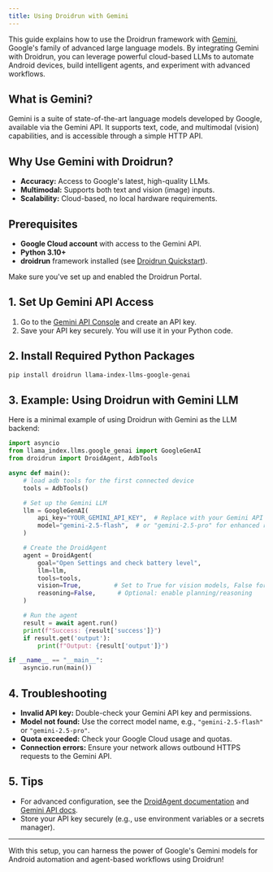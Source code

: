 ```yaml
---
title: Using Droidrun with Gemini
---
```


This guide explains how to use the Droidrun framework with [Gemini](https://ai.google.dev/gemini-api/docs/), Google's family of advanced large language models. By integrating Gemini with Droidrun, you can leverage powerful cloud-based LLMs to automate Android devices, build intelligent agents, and experiment with advanced workflows.

## What is Gemini?

Gemini is a suite of state-of-the-art language models developed by Google, available via the Gemini API. It supports text, code, and multimodal (vision) capabilities, and is accessible through a simple HTTP API.

## Why Use Gemini with Droidrun?

- **Accuracy:** Access to Google's latest, high-quality LLMs.
- **Multimodal:** Supports both text and vision (image) inputs.
- **Scalability:** Cloud-based, no local hardware requirements.

## Prerequisites

- **Google Cloud account** with access to the Gemini API.
- **Python 3.10+**
- **droidrun** framework installed (see [Droidrun Quickstart](../quickstart.mdx)).
<Warning>
Make sure you've set up and enabled the Droidrun Portal.
</Warning>


## 1. Set Up Gemini API Access

1. Go to the [Gemini API Console](https://ai.google.dev/gemini-api/docs/get-api-key) and create an API key.
2. Save your API key securely. You will use it in your Python code.

## 2. Install Required Python Packages

```sh
pip install droidrun llama-index-llms-google-genai
```

## 3. Example: Using Droidrun with Gemini LLM

Here is a minimal example of using Droidrun with Gemini as the LLM backend:

```python
import asyncio
from llama_index.llms.google_genai import GoogleGenAI
from droidrun import DroidAgent, AdbTools

async def main():
    # load adb tools for the first connected device
    tools = AdbTools()

    # Set up the Gemini LLM
    llm = GoogleGenAI(
        api_key="YOUR_GEMINI_API_KEY",  # Replace with your Gemini API key
        model="gemini-2.5-flash",  # or "gemini-2.5-pro" for enhanced reasoning
    )

    # Create the DroidAgent
    agent = DroidAgent(
        goal="Open Settings and check battery level",
        llm=llm,
        tools=tools,
        vision=True,         # Set to True for vision models, False for text-only
        reasoning=False,      # Optional: enable planning/reasoning
    )

    # Run the agent
    result = await agent.run()
    print(f"Success: {result['success']}")
    if result.get('output'):
        print(f"Output: {result['output']}")

if __name__ == "__main__":
    asyncio.run(main())
```

## 4. Troubleshooting

- **Invalid API key:** Double-check your Gemini API key and permissions.
- **Model not found:** Use the correct model name, e.g., `"gemini-2.5-flash"` or `"gemini-2.5-pro"`.
- **Quota exceeded:** Check your Google Cloud usage and quotas.
- **Connection errors:** Ensure your network allows outbound HTTPS requests to the Gemini API.

## 5. Tips

- For advanced configuration, see the [DroidAgent documentation](../concepts/agent) and [Gemini API docs](https://ai.google.dev/gemini-api/docs/).
- Store your API key securely (e.g., use environment variables or a secrets manager).

---

With this setup, you can harness the power of Google's Gemini models for Android automation and agent-based workflows using Droidrun!
